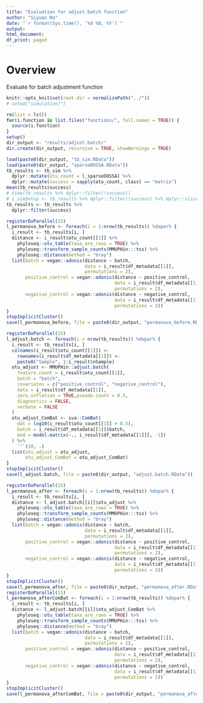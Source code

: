 ```yaml
---
title: "Evaluation for adjust.batch function"
author: "Siyuan Ma"
date: "`r format(Sys.time(), '%d %B, %Y')`"
output:
html_document:
df_print: paged
---
```

# Overview
Evaluate for batch adjustment function

```r
knitr::opts_knit$set(root.dir = normalizePath("../"))
# setwd("simulation/")
```
```r
rm(list = ls())
for(i.function in list.files("functions/", full.names = TRUE)) {
  source(i.function)
}
setup()
dir_output <- "results/adjust.batch/"
dir.create(dir_output, recursive = TRUE, showWarnings = TRUE)
```

```r
load(paste0(dir_output, "tb_sim.RData"))
load(paste0(dir_output, "sparseDOSSA.RData"))
tb_results <- tb_sim %>% 
  dplyr::mutate(otu_count = l_sparseDOSSA) %>% 
  dplyr::mutate(success = sapply(otu_count, class) == "matrix")
mean(tb_results$success)
# View(tb_results %>% dplyr::filter(!success))
# i_simSetup <- tb_results %>% dplyr::filter(!success) %>% dplyr::slice(1)
tb_results <- tb_results %>% 
  dplyr::filter(success)
```

```r
registerDoParallel(15)
l_permanova_before <- foreach(i = 1:nrow(tb_results)) %dopar% {
  i_result <- tb_results[i, ]
  distance <- i_result$otu_count[[1]] %>% 
    phyloseq::otu_table(taxa_are_rows = TRUE) %>% 
    phyloseq::transform_sample_counts(MMUPHin:::tss) %>% 
    phyloseq::distance(method = "bray")
  list(batch = vegan::adonis(distance ~ batch, 
                             data = i_result$df_metadata[[1]],
                             permutations = 2),
       positive_control = vegan::adonis(distance ~ positive_control, 
                                        data = i_result$df_metadata[[1]],
                                        permutations = 2),
       negative_control = vegan::adonis(distance ~ negative_control, 
                                        data = i_result$df_metadata[[1]],
                                        permutations = 2))
}
stopImplicitCluster()
save(l_permanova_before, file = paste0(dir_output, "permanova_before.RData"))
```

```r
registerDoParallel(15)
l_adjust.batch <- foreach(i = nrow(tb_results)) %dopar% {
  i_result <- tb_results[i, ]
  colnames(i_result$otu_count[[1]]) <- 
    rownames(i_result$df_metadata[[1]]) <- 
    paste0("Sample", 1:i_result$nSample)
  otu_adjust <- MMUPHin::adjust.batch(
    feature.count = i_result$otu_count[[1]],
    batch = "batch",
    covariates = c("positive_control", "negative_control"),
    data = i_result$df_metadata[[1]],
    zero.inflation = TRUE,pseudo.count = 0.5,
    diagnostics = FALSE,
    verbose = FALSE
  )
  otu_adjust_ComBat <- sva::ComBat(
    dat = log10(i_result$otu_count[[1]] + 0.5),
    batch = i_result$df_metadata[[1]]$batch,
    mod = model.matrix(~., i_result$df_metadata[[1]][, -1])
  ) %>% 
    `^`(10, .)
  list(otu_adjust = otu_adjust,
       otu_adjust_ComBat = otu_adjust_ComBat)
}
stopImplicitCluster()
save(l_adjust.batch, file = paste0(dir_output, "adjust.batch.RData"))
```

```r
registerDoParallel(15)
l_permanova_after <- foreach(i = 1:nrow(tb_results)) %dopar% {
  i_result <- tb_results[i, ]
  distance <- l_adjust.batch[[i]]$otu_adjust %>% 
    phyloseq::otu_table(taxa_are_rows = TRUE) %>% 
    phyloseq::transform_sample_counts(MMUPHin:::tss) %>% 
    phyloseq::distance(method = "bray")
  list(batch = vegan::adonis(distance ~ batch, 
                             data = i_result$df_metadata[[1]],
                             permutations = 2),
       positive_control = vegan::adonis(distance ~ positive_control, 
                                        data = i_result$df_metadata[[1]],
                                        permutations = 2),
       negative_control = vegan::adonis(distance ~ negative_control, 
                                        data = i_result$df_metadata[[1]],
                                        permutations = 2))
}
stopImplicitCluster()
save(l_permanova_after, file = paste0(dir_output, "permanova_after.RData"))
registerDoParallel(15)
l_permanova_afterComBat <- foreach(i = 1:nrow(tb_results)) %dopar% {
  i_result <- tb_results[i, ]
  distance <- l_adjust.batch[[i]]$otu_adjust_ComBat %>% 
    phyloseq::otu_table(taxa_are_rows = TRUE) %>% 
    phyloseq::transform_sample_counts(MMUPHin:::tss) %>% 
    phyloseq::distance(method = "bray")
  list(batch = vegan::adonis(distance ~ batch, 
                             data = i_result$df_metadata[[1]],
                             permutations = 2),
       positive_control = vegan::adonis(distance ~ positive_control, 
                                        data = i_result$df_metadata[[1]],
                                        permutations = 2),
       negative_control = vegan::adonis(distance ~ negative_control, 
                                        data = i_result$df_metadata[[1]],
                                        permutations = 2))
}
stopImplicitCluster()
save(l_permanova_afterComBat, file = paste0(dir_output, "permanova_afterComBat.RData"))
```
